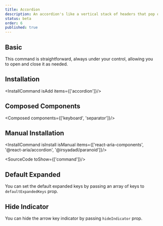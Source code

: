 ```yaml
---
title: Accordion
description: An accordion's like a vertical stack of headers that pop open to show or hide content sections.
status: beta
order: 6
published: true
---
```


## Basic
This command is straightforward, always under your control, allowing you to open and close it as needed.
<How isCenter={false} toUse="controls/accordion-demo" />

## Installation
<InstallCommand isAdd items={['accordion']}/>

## Composed Components
<Composed components={['keyboard', 'separator']}/>

## Manual Installation

<InstallCommand isInstall isManual items={['react-aria-components', '@react-aria/accordion', '@irsyadadl/paranoid']}/>

<SourceCode toShow={['command']}/>

## Default Expanded
You can set the default expanded keys by passing an array of keys to `defaultExpandedKeys` prop.
<How isCenter={false} toUse="controls/accordion-default-expand-demo" />

## Hide Indicator
You can hide the arrow key indicator by passing `hideIndicator` prop.
<How isCenter={false} toUse="controls/accordion-hide-indicator-demo" />

